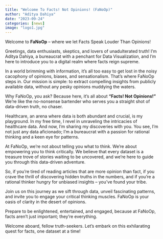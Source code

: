 ```yaml
---
title: "Welcome To Facts! Not Opinions! (FaNoOp)"
author: "Aditya Dahiya"
date: "2023-09-24"
categories: [news]
image: "logo1.jpg"
---
```


Welcome to **FaNoOp** -- where we let Facts Speak Louder Than Opinions!

Greetings, data enthusiasts, skeptics, and lovers of unadulterated truth! I'm Aditya Dahiya, a bureaucrat with a penchant for Data Visualization, and I'm here to introduce you to a digital realm where facts reign supreme.

In a world brimming with information, it's all too easy to get lost in the noisy cacophony of opinions, biases, and sensationalism. That's where FaNoOp steps in. Our mission is simple: to extract compelling insights from publicly available data, without any pesky opinions muddying the waters.

Why FaNoOp, you ask? Because here, it's all about **"Facts! Not Opinions!"** We're like the no-nonsense bartender who serves you a straight shot of data-driven truth, no chaser.

Healthcare, an arena where data is both abundant and crucial, is my playground. In my free time, I revel in unraveling the intricacies of healthcare data. And now, I'm sharing my discoveries with you. You see, I'm not just any data aficionado; I'm a bureaucrat with a passion for rational thinking and a keen eye for patterns.

At FaNoOp, we're not about telling you what to think. We're about empowering you to think critically. We believe that every dataset is a treasure trove of stories waiting to be uncovered, and we're here to guide you through this data-driven adventure.

So, if you're tired of reading articles that are more opinion than fact, if you crave the thrill of discovering hidden truths in the numbers, and if you're a rational thinker hungry for unbiased insights -- you've found your tribe.

Join us on this journey as we sift through data, unveil fascinating patterns, and invite you to engage your critical thinking muscles. FaNoOp is your oasis of clarity in the desert of opinions.

Prepare to be enlightened, entertained, and engaged, because at FaNoOp, facts aren't just important; they're everything.

Welcome aboard, fellow truth-seekers. Let's embark on this exhilarating quest for facts, one dataset at a time!
